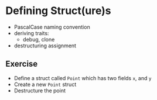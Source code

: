 # Defining Struct(ure)s

- PascalCase naming convention
- deriving traits:
    - debug, clone
- destructuring assignment


## Exercise

- Define a struct called `Point` which has two fields `x`, and `y`
- Create a new `Point` struct
- Destructure the point
